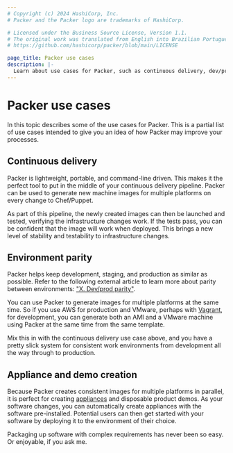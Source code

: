```yaml
---
# Copyright (c) 2024 HashiCorp, Inc.
# Packer and the Packer logo are trademarks of HashiCorp.

# Licensed under the Business Source License, Version 1.1.
# The original work was translated from English into Brazilian Portuguese.
# https://github.com/hashicorp/packer/blob/main/LICENSE

page_title: Packer use cases
description: |-
  Learn about use cases for Packer, such as continuous delivery, dev/prod parity, and appliance and demo creation.
---
```


# Packer use cases

In this topic describes some of the use cases for Packer. This is a partial list of use cases intended to give you an idea of how Packer may improve your processes.

## Continuous delivery

Packer is lightweight, portable, and command-line driven. This makes it the
perfect tool to put in the middle of your continuous delivery pipeline. Packer
can be used to generate new machine images for multiple platforms on every
change to Chef/Puppet.

As part of this pipeline, the newly created images can then be launched and
tested, verifying the infrastructure changes work. If the tests pass, you can be
confident that the image will work when deployed. This brings a new level of
stability and testability to infrastructure changes.

## Environment parity

Packer helps keep development, staging, and production as similar as
possible. Refer to the following external article to learn more about parity between environments: ["X. Dev/prod parity"](http://www.12factor.net/dev-prod-parity).

You can use Packer to generate images for multiple platforms at the same time. So if you use AWS for production and VMware, perhaps with [Vagrant](https://www.vagrantup.com/), for
development, you can generate both an AMI and a VMware machine using Packer at
the same time from the same template.

Mix this in with the continuous delivery use case above, and you have a pretty
slick system for consistent work environments from development all the way
through to production.

## Appliance and demo creation

Because Packer creates consistent images for multiple platforms in parallel, it is
perfect for creating
[appliances](https://en.wikipedia.org/wiki/Software_appliance) and disposable
product demos. As your software changes, you can automatically create appliances
with the software pre-installed. Potential users can then get started with your
software by deploying it to the environment of their choice.

Packaging up software with complex requirements has never been so easy. Or
enjoyable, if you ask me.
